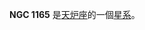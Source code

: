 {{NGCInfoBox|NGCID=NGC 1165|發現者=約翰·弗里德里希·威廉·赫歇爾|發現日期=1835年10月19日|其他編號=ESO 417-8,MCG -5-8-9,AM 0256-321|曆元=J2000.0|赤經=2時58分47.7秒
|赤緯=-32°5'58"|星座=天炉座|星體=星系|星等=12.8|表面亮度=13.5|藍等=13.7}}

'''NGC 1165''' 是[[天炉座|天炉座]]的一個[[星系|星系]]。

{{NGCReference|1165}}

{{Catalogs|NGC=1165}}